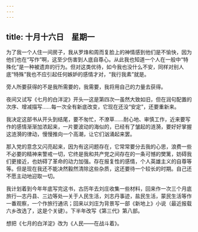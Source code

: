 ```yaml
---
---
---
```

title: 十月十六日　星期一
---




为了我一个人住一间房子，我从罗烽和周而复脸上的神情感到他们是不愉快，因为他们也在“写作”啊，这至少伤害到人底自尊心。从此我也知道一个人在一般中“特殊化”是一种被遗弃的行为。但对这类优待，如今我也没什么不安，同样对别人底“特殊”我也不应引起任何嫉妒的感情才对，“我行我素”就是。

旁人所要获得的不是我所需要的，我需要，我将用自己的力量去获得。



夜间又试写《七月的白洋淀》开头―这是第四次―虽然大致如旧，但在润句配置的次序、增减描写……每一次全有新底改变，它现在还没“安定”，还要重新来。

我决定这部书从开头到结尾，要不匆忙，不潦草……耐心地、审慎工作，近来要写作的感情渐渐加浓起来，一片要波动的海似的，已经有了皱起的涟漪，要好好掌握这涟漪的律动，慢慢推向一个高潮，让它们汹涌起来罢。



那入党的意念又闪亮起来，因为有这问题存在，它常常要分去我的心思，浪费一些不必要的精神来警戒一切，它终是我和共产党之间存在的一条可憾的樊篱，妨碍我们更接近，也妨碍了革命的动力加强。存在报复性的感情，个人英雄主义的自尊等等。但是现在我还不能决然毅然清除这些杂质，这还要待一个较长的时期。自己还不愿主动地迎取一切。

我计划着到今年年底写完这书，古历年去刘庄收集一些材料，回来作一次三个月底旅行―志丹县、三边等处―关于人民生活，刘志丹事迹，盐民生活，蒙民生活等作一番观察，一个作旅行通讯；回来以刘庄为背景写一部《新地上》小说（最近报载六乡改选了，这是个关键）。下半年改写《第三代》第八部。

想把《七月的白洋淀》改为《人民——在战斗着》。